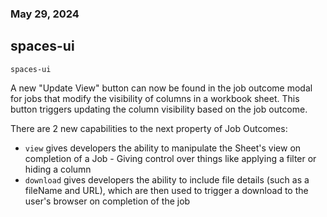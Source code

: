 ### May 29, 2024
## spaces-ui

`spaces-ui`

A new "Update View" button can now be found in the job outcome modal for jobs that modify the visibility of columns in a workbook sheet. This button triggers updating the column visibility based on the job outcome.

There are 2 new capabilities to the next property of Job Outcomes:

- `view` gives developers the ability to manipulate the Sheet's view on completion of a Job - Giving control over things like applying a filter or hiding a column
- `download` gives developers the ability to include file details (such as a fileName and URL), which are then used to trigger a download to the user's browser on completion of the job